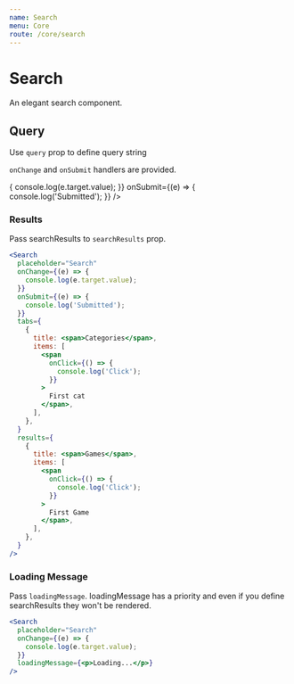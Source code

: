 ```yaml
---
name: Search
menu: Core
route: /core/search
---
```


# Search

An elegant search component.

## Query

Use `query` prop to define query string

`onChange` and `onSubmit` handlers are provided.

<Search
  placeholder="Search"
  onChange={(e) => {
    console.log(e.target.value);
  }}
  onSubmit={(e) => {
    console.log('Submitted');
  }}
/>

### Results

Pass searchResults to `searchResults` prop.

```jsx react-live
<Search
  placeholder="Search"
  onChange={(e) => {
    console.log(e.target.value);
  }}
  onSubmit={(e) => {
    console.log('Submitted');
  }}
  tabs={
    {
      title: <span>Categories</span>,
      items: [
        <span
          onClick={() => {
            console.log('Click');
          }}
        >
          First cat
        </span>,
      ],
    },
  }
  results={
    {
      title: <span>Games</span>,
      items: [
        <span
          onClick={() => {
            console.log('Click');
          }}
        >
          First Game
        </span>,
      ],
    },
  }
/>
```

### Loading Message

Pass `loadingMessage`.
loadingMessage has a priority and even if you define searchResults
they won't be rendered.

```jsx react-live
<Search
  placeholder="Search"
  onChange={(e) => {
    console.log(e.target.value);
  }}
  loadingMessage={<p>Loading...</p>}
/>
```
